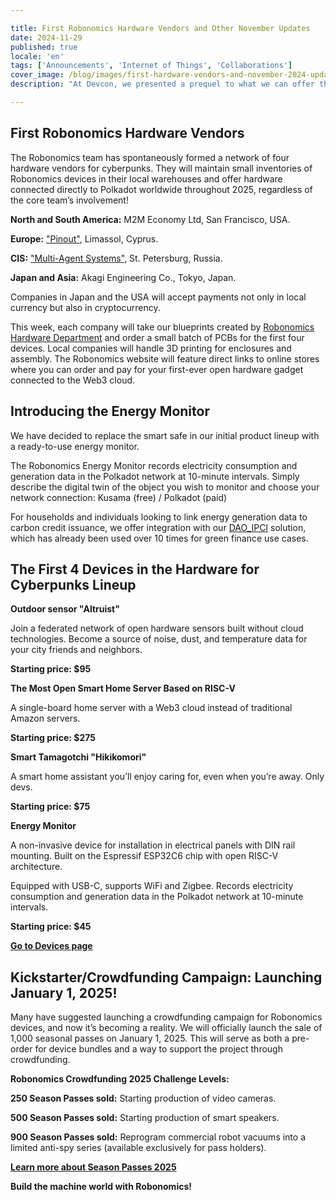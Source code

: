 ```yaml
---

title: First Robonomics Hardware Vendors and Other November Updates
date: 2024-11-29
published: true
locale: 'en'
tags: ['Announcements', 'Internet of Things', 'Collaborations']
cover_image: /blog/images/first-hardware-vendors-and-november-2024-updates/cover.webp
description: "At Devcon, we presented a prequel to what we can offer the community in the 2025 season. Now, we are moving to the next stage."

---
```


## First Robonomics Hardware Vendors

The Robonomics team has spontaneously formed a network of four hardware vendors for cyberpunks. They will maintain small inventories of Robonomics devices in their local warehouses and offer hardware connected directly to Polkadot worldwide throughout 2025, regardless of the core team’s involvement!

**North and South America:** M2M Economy Ltd, San Francisco, USA.

**Europe:**  [ "Pinout"](https://pinout.cloud), Limassol, Cyprus.

**CIS:**  [ "Multi-Agent Systems"](http://multi-agent.io), St. Petersburg, Russia.

**Japan and Asia:** Akagi Engineering Co., Tokyo, Japan.

Companies in Japan and the USA will accept payments not only in local currency but also in cryptocurrency.

This week, each company will take our blueprints created by [Robonomics Hardware Department](https://x.com/RobonomicsHW) and order a small batch of PCBs for the first four devices. Local companies will handle 3D printing for enclosures and assembly. The Robonomics website will feature direct links to online stores where you can order and pay for your first-ever open hardware gadget connected to the Web3 cloud.

## Introducing the Energy Monitor

We have decided to replace the smart safe in our initial product lineup with a ready-to-use energy monitor.

The Robonomics Energy Monitor records electricity consumption and generation data in the Polkadot network at 10-minute intervals. Simply describe the digital twin of the object you wish to monitor and choose your network connection: Kusama (free) / Polkadot (paid)

For households and individuals looking to link energy generation data to carbon credit issuance, we offer integration with our [DAO_IPCI](https://x.com/DAO_IPCI) solution, which has already been used over 10 times for green finance use cases.

## The First 4 Devices in the Hardware for Cyberpunks Lineup

<div class="oldy space-b">

**Outdoor sensor "Altruist"**

Join a federated network of open hardware sensors built without cloud technologies. Become a source of noise, dust, and temperature data for your city friends and neighbors.

**Starting price: $95**

</div>

<div class="oldy space-b">

**The Most Open Smart Home Server Based on RISC-V**

A single-board home server with a Web3 cloud instead of traditional Amazon servers.

**Starting price: $275**

</div>

<div class="oldy space-b">

**Smart Tamagotchi "Hikikomori"**

A smart home assistant you’ll enjoy caring for, even when you’re away. Only devs.

**Starting price: $75**

</div>

<div class="oldy space-b">

**Energy Monitor**

A non-invasive device for installation in electrical panels with DIN rail mounting. Built on the Espressif ESP32C6 chip with open RISC-V architecture.

Equipped with USB-C, supports WiFi and Zigbee. Records electricity consumption and generation data in the Polkadot network at 10-minute intervals.

**Starting price: $45**

</div>

[**Go to Devices page**](/devices/)

## Kickstarter/Crowdfunding Campaign: Launching January 1, 2025!

Many have suggested launching a crowdfunding campaign for Robonomics devices, and now it’s becoming a reality. We will officially launch the sale of 1,000 seasonal passes on January 1, 2025. This will serve as both a pre-order for device bundles and a way to support the project through crowdfunding.

<div class="oldy space-b">

**Robonomics Crowdfunding 2025 Challenge Levels:**

**250 Season Passes sold:** Starting production of video cameras.

**500 Season Passes sold:** Starting production of smart speakers.

**900 Season Passes sold:** Reprogram commercial robot vacuums into a limited anti-spy series (available exclusively for pass holders).

</div>

[**Learn more about Season Passes 2025**](https://robonomics.network/blog/robo-season-pass-2025-welcome-to-the-paper-st-club/)

**Build the machine world with Robonomics!**